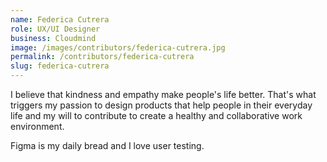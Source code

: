 ```yaml
---
name: Federica Cutrera
role: UX/UI Designer
business: Cloudmind
image: /images/contributors/federica-cutrera.jpg
permalink: /contributors/federica-cutrera
slug: federica-cutrera
---
```

I believe that kindness and empathy make people's life better. That's what triggers my passion to design products that help people in their everyday life and my will to contribute to create a healthy and collaborative work environment.

Figma is my daily bread and I love user testing.